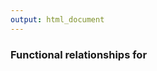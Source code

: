 ```yaml
---
output: html_document
---
```


### Functional relationships for <script type='math/tex'>T \sim WEIB(\mu,\sigma),\;\;T\in[0,\infty)</script>

$$
\begin{aligned}
f(t|\mu,\sigma)&=\frac{1}{\sigma}\phi_{sev}\left(\frac{\log(t)-\mu}{\sigma}\right)=\frac{\beta}{\eta}\left(\frac{t}{\eta}\right)^{\beta-1}\exp\left[-\left(\frac{t}{\eta}\right)^{\beta}\right]\\\\\\\\
F(t|\mu,\sigma)&=\Phi_{sev}\left(\frac{\log(t)-\mu}{\sigma}\right)=1-\exp\left[-\left(\frac{t}{\eta}\right)^{\beta}\right]\\\\\\\\
h(t|\mu,\sigma)&=\frac{1}{\sigma \exp(\mu)}\left[\frac{t}{\exp(\mu)}\right]^{1/\sigma-1}=\frac{\beta}{\eta}\left(\frac{t}{\eta}\right)^{\beta-1}\\\\\\\\
t_{p}&=\exp\left[\mu+\Phi^{-1}_{sev}(p)\sigma\right]=\eta[-log(1-p)]^{1/\beta}\\\\\\\\
E[T]&=\eta\Gamma(1+1/\beta)\\\\\\\\
Var[T]&=\eta^2\left[\Gamma(1+2/\beta)-\Gamma^2(1+1/\beta\right]
\end{aligned}
$$

